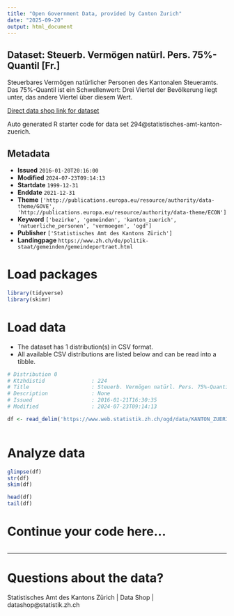 ```yaml
---
title: "Open Government Data, provided by Canton Zurich"
date: "2025-09-20"
output: html_document
---
```


## Dataset: Steuerb. Vermögen natürl. Pers. 75%-Quantil [Fr.]

Steuerbares Vermögen natürlicher Personen des Kantonalen Steueramts. Das 75%-Quantil ist ein Schwellenwert: Drei Viertel der Bevölkerung liegt unter, das andere Viertel über diesem Wert.

[Direct data shop link for dataset](https://www.zh.ch/de/politik-staat/statistik-daten/datenkatalog.html#/datasets/294@statistisches-amt-kanton-zuerich)

Auto generated R starter code for data set 294@statistisches-amt-kanton-zuerich.

## Metadata

- **Issued** `2016-01-20T20:16:00`
- **Modified** `2024-07-23T09:14:13`
- **Startdate** `1999-12-31`
- **Enddate** `2021-12-31`
- **Theme** `['http://publications.europa.eu/resource/authority/data-theme/GOVE', 'http://publications.europa.eu/resource/authority/data-theme/ECON']`
- **Keyword** `['bezirke', 'gemeinden', 'kanton_zuerich', 'natuerliche_personen', 'vermoegen', 'ogd']`
- **Publisher** `['Statistisches Amt des Kantons Zürich']`
- **Landingpage** `https://www.zh.ch/de/politik-staat/gemeinden/gemeindeportraet.html`


# Load packages

```r

library(tidyverse)
library(skimr)

```

# Load data

-   The dataset has 1 distribution(s) in CSV format.
-   All available CSV distributions are listed below and can be read into a tibble.

```r

# Distribution 0
# Ktzhdistid               : 224
# Title                    : Steuerb. Vermögen natürl. Pers. 75%-Quantil [Fr.]
# Description              : None
# Issued                   : 2016-01-21T16:30:35
# Modified                 : 2024-07-23T09:14:13

df <- read_delim('https://www.web.statistik.zh.ch/ogd/data/KANTON_ZUERICH_322.csv')



```

# Analyze data

```r

glimpse(df)
str(df)
skim(df)

head(df)
tail(df)

```

# Continue your code here...

```r

```

------------------------------------------------------------------------

# Questions about the data?

Statistisches Amt des Kantons Zürich | Data Shop | datashop@statistik.zh.ch
